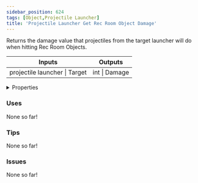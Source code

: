 ```yaml
---
sidebar_position: 624
tags: [Object,Projectile Launcher]
title: 'Projectile Launcher Get Rec Room Object Damage'
---
```


Returns the damage value that projectiles from the target launcher will do when hitting Rec Room Objects.



<IChip uuid="630823d4-c27f-493e-81a3-ae482448403d"/>

<table><thead><tr><th>Inputs</th><th>Outputs</th></tr></thead><tbody><tr><td>projectile launcher | Target</td><td>int | Damage</td></tr></tbody></table>

<details>
  <summary>Properties</summary>
  <div>
    <div>
    <table>
      <tbody>
        <tr>
          <td>Is beta required?</td>
          <td>No</td>
        </tr>
        <tr>
          <td>Is chip a trolling risk?</td>
          <td>No</td>
        </tr>
        <tr>
          <td>Is chip a role assignment risk?</td>
          <td>No</td>
        </tr>
        <tr>
          <td>Chip UUID</td>
          <td>630823d4-c27f-493e-81a3-ae482448403d</td>
        </tr>
        <tr>
          <td>Room availability</td>
          <td>Available everywhere</td>
        </tr>
      </tbody>
    </table>
    </div>
  </div>
</details>

### Uses

None so far!

### Tips

None so far!

### Issues

None so far!